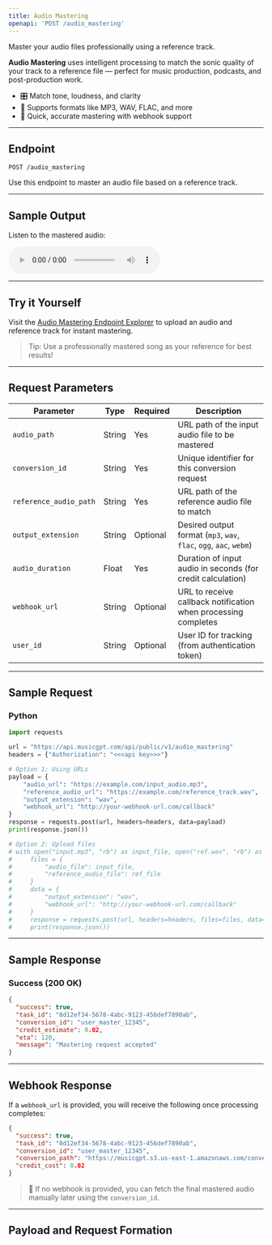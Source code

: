 ```yaml
---
title: Audio Mastering
openapi: 'POST /audio_mastering'
---
```


Master your audio files professionally using a reference track.

**Audio Mastering** uses intelligent processing to match the sonic quality of your track to a reference file — perfect for music production, podcasts, and post-production work.

- 🎛️ Match tone, loudness, and clarity
- 🎵 Supports formats like MP3, WAV, FLAC, and more
- 🚀 Quick, accurate mastering with webhook support

---

## Endpoint

```http
POST /audio_mastering
```

Use this endpoint to master an audio file based on a reference track.

---

## Sample Output

Listen to the mastered audio:

<audio controls="1" controlslist="nodownload nofullscreen noremoteplayback" src="https://musicgpt.s3.us-east-1.amazonaws.com/conversions/sample-mastered.mp3">Your browser does not support audio playback.</audio>

---

## Try it Yourself

Visit the [Audio Mastering Endpoint Explorer](/api-documentation/endpoint/audio_mastering) to upload an audio and reference track for instant mastering.

> Tip: Use a professionally mastered song as your reference for best results!

---

## Request Parameters

| Parameter              | Type    | Required | Description                                                                 |
|------------------------|---------|----------|-----------------------------------------------------------------------------|
| `audio_path`           | String  | Yes      | URL path of the input audio file to be mastered                            |
| `conversion_id`        | String  | Yes      | Unique identifier for this conversion request                              |
| `reference_audio_path` | String  | Yes      | URL path of the reference audio file to match                              |
| `output_extension`     | String  | Optional | Desired output format (`mp3`, `wav`, `flac`, `ogg`, `aac`, `webm`)          |
| `audio_duration`       | Float   | Yes      | Duration of input audio in seconds (for credit calculation)                |
| `webhook_url`          | String  | Optional | URL to receive callback notification when processing completes             |
| `user_id`              | String  | Optional | User ID for tracking (from authentication token)                           |

---

## Sample Request

### Python
```python
import requests

url = "https://api.musicgpt.com/api/public/v1/audio_mastering"
headers = {"Authorization": "<<<api key>>>"}

# Option 1: Using URLs
payload = {
    "audio_url": "https://example.com/input_audio.mp3",
    "reference_audio_url": "https://example.com/reference_track.wav",
    "output_extension": "wav",
    "webhook_url": "http://your-webhook-url.com/callback"
}
response = requests.post(url, headers=headers, data=payload)
print(response.json())

# Option 2: Upload files
# with open("input.mp3", "rb") as input_file, open("ref.wav", "rb") as ref_file:
#     files = {
#         "audio_file": input_file,
#         "reference_audio_file": ref_file
#     }
#     data = {
#         "output_extension": "wav",
#         "webhook_url": "http://your-webhook-url.com/callback"
#     }
#     response = requests.post(url, headers=headers, files=files, data=data)
#     print(response.json())
```

---

## Sample Response

### Success (200 OK)
```json
{
  "success": true,
  "task_id": "0d12ef34-5678-4abc-9123-456def7890ab",
  "conversion_id": "user_master_12345",
  "credit_estimate": 0.02,
  "eta": 120,
  "message": "Mastering request accepted"
}
```

---

## Webhook Response

If a `webhook_url` is provided, you will receive the following once processing completes:

```json
{
  "success": true,
  "task_id": "0d12ef34-5678-4abc-9123-456def7890ab",
  "conversion_id": "user_master_12345",
  "conversion_path": "https://musicgpt.s3.us-east-1.amazonaws.com/conversions/sample-mastered.mp3",
  "credit_cost": 0.02
}
```

> 📂 If no webhook is provided, you can fetch the final mastered audio manually later using the `conversion_id`.

---

## Payload and Request Formation